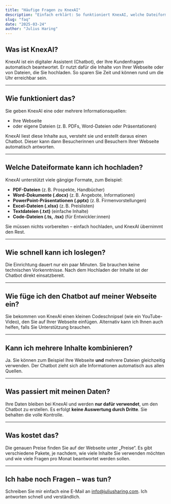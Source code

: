 ```yaml
---
title: "Häufige Fragen zu KnexAI"
description: "Einfach erklärt: So funktioniert KnexAI, welche Dateiformate unterstützt werden und wie der Chatbot eingebunden wird."
slug: "faq"
date: "2025-03-24"
author: "Julius Haring"
---
```


## Was ist KnexAI?

KnexAI ist ein digitaler Assistent (Chatbot), der Ihre Kundenfragen automatisch beantwortet. Er nutzt dafür die Inhalte von Ihrer Webseite oder von Dateien, die Sie hochladen. So sparen Sie Zeit und können rund um die Uhr erreichbar sein.

---

## Wie funktioniert das?

Sie geben KnexAI eine oder mehrere Informationsquellen:

- Ihre Webseite
- oder eigene Dateien (z. B. PDFs, Word-Dateien oder Präsentationen)

KnexAI liest diese Inhalte aus, versteht sie und erstellt daraus einen Chatbot. Dieser kann dann Besucherinnen und Besuchern Ihrer Webseite automatisch antworten.

---

## Welche Dateiformate kann ich hochladen?

KnexAI unterstützt viele gängige Formate, zum Beispiel:

- **PDF-Dateien** (z. B. Prospekte, Handbücher)
- **Word-Dokumente (.docx)** (z. B. Angebote, Informationen)
- **PowerPoint-Präsentationen (.pptx)** (z. B. Firmenvorstellungen)
- **Excel-Dateien (.xlsx)** (z. B. Preislisten)
- **Textdateien (.txt)** (einfache Inhalte)
- **Code-Dateien (.ts, .tsx)** (für Entwickler:innen)

Sie müssen nichts vorbereiten – einfach hochladen, und KnexAI übernimmt den Rest.

---

## Wie schnell kann ich loslegen?

Die Einrichtung dauert nur ein paar Minuten. Sie brauchen keine technischen Vorkenntnisse. Nach dem Hochladen der Inhalte ist der Chatbot direkt einsatzbereit.

---

## Wie füge ich den Chatbot auf meiner Webseite ein?

Sie bekommen von KnexAI einen kleinen Codeschnipsel (wie ein YouTube-Video), den Sie auf Ihrer Webseite einfügen. Alternativ kann ich Ihnen auch helfen, falls Sie Unterstützung brauchen.

---

## Kann ich mehrere Inhalte kombinieren?

Ja. Sie können zum Beispiel Ihre Webseite **und** mehrere Dateien gleichzeitig verwenden. Der Chatbot zieht sich alle Informationen automatisch aus allen Quellen.

---

## Was passiert mit meinen Daten?

Ihre Daten bleiben bei KnexAI und werden **nur dafür verwendet**, um den Chatbot zu erstellen. Es erfolgt **keine Auswertung durch Dritte**. Sie behalten die volle Kontrolle.

---

## Was kostet das?

Die genauen Preise finden Sie auf der Webseite unter „Preise“. Es gibt verschiedene Pakete, je nachdem, wie viele Inhalte Sie verwenden möchten und wie viele Fragen pro Monat beantwortet werden sollen.

---

## Ich habe noch Fragen – was tun?

Schreiben Sie mir einfach eine E-Mail an [info@juliusharing.com](mailto:info@juliusharing.com). Ich antworten schnell und verständlich.
